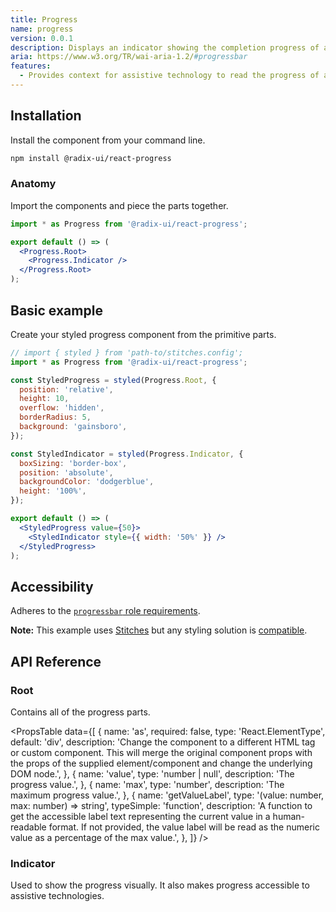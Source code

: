 ```yaml
---
title: Progress
name: progress
version: 0.0.1
description: Displays an indicator showing the completion progress of a task, typically displayed as a progress bar.
aria: https://www.w3.org/TR/wai-aria-1.2/#progressbar
features:
  - Provides context for assistive technology to read the progress of a task.
---
```



<HeroSlot>
  <ProgressHero />
</HeroSlot>

## Installation

Install the component from your command line.

```bash
npm install @radix-ui/react-progress
```

### Anatomy

Import the components and piece the parts together.

```jsx
import * as Progress from '@radix-ui/react-progress';

export default () => (
  <Progress.Root>
    <Progress.Indicator />
  </Progress.Root>
);
```

## Basic example

Create your styled progress component from the primitive parts.

```jsx live manual
// import { styled } from 'path-to/stitches.config';
import * as Progress from '@radix-ui/react-progress';

const StyledProgress = styled(Progress.Root, {
  position: 'relative',
  height: 10,
  overflow: 'hidden',
  borderRadius: 5,
  background: 'gainsboro',
});

const StyledIndicator = styled(Progress.Indicator, {
  boxSizing: 'border-box',
  position: 'absolute',
  backgroundColor: 'dodgerblue',
  height: '100%',
});

export default () => (
  <StyledProgress value={50}>
    <StyledIndicator style={{ width: '50%' }} />
  </StyledProgress>
);
```

## Accessibility

Adheres to the [`progressbar` role requirements](https://www.w3.org/TR/wai-aria-1.2/#progressbar).

<Note>

**Note:** This example uses [Stitches](https://stitches.dev) but any styling solution is [compatible](../overview/styling).

</Note>

## API Reference

### Root

Contains all of the progress parts.

<PropsTable
  data={[
    {
      name: 'as',
      required: false,
      type: 'React.ElementType',
      default: 'div',
      description:
        'Change the component to a different HTML tag or custom component. This will merge the original component props with the props of the supplied element/component and change the underlying DOM node.',
    },
    {
      name: 'value',
      type: 'number | null',
      description: 'The progress value.',
    },
    {
      name: 'max',
      type: 'number',
      description: 'The maximum progress value.',
    },
    {
      name: 'getValueLabel',
      type: '(value: number, max: number) => string',
      typeSimple: 'function',
      description:
        'A function to get the accessible label text representing the current value in a human-readable format. If not provided, the value label will be read as the numeric value as a percentage of the max value.',
    },
  ]}
/>

### Indicator

Used to show the progress visually. It also makes progress accessible to assistive technologies.
